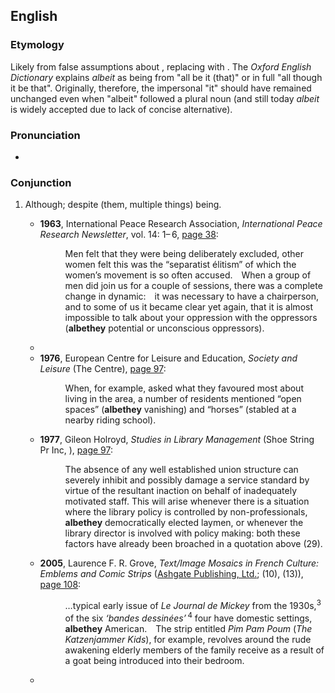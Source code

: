 ==English==

===Etymology===
Likely from false assumptions about {{m|en|albeit}}, replacing {{m|en|it}} with {{m|en|they}}. The ''Oxford English Dictionary'' explains ''albeit'' as being from "all be it (that)" or in full "all though it be that". Originally, therefore, the impersonal "it" should have remained unchanged even when "albeit" followed a plural noun (and still today ''albeit'' is widely accepted due to lack of concise alternative).

===Pronunciation===
* {{a|RP}} {{IPA|/ɔːlˈbiðeɪ/|lang=en}}

===Conjunction===
{{en-con}}

# {{lb|en|rare|nonstandard}} Although; despite (them, multiple things) being.
#* '''1963''', International Peace Research Association, ''International Peace Research Newsletter'', vol. 14: 1– 6, [http://www.google.co.uk/books?id=MnscAAAAIAAJ&q=albethey&dq=albethey&pgis=1 page 38]:
#*: Men felt that they were being deliberately excluded, other women felt this was the “separatist élitism” of which the women’s movement is so often accused. When a group of men did join us for a couple of sessions, there was a complete change in dynamic: it was necessary to have a chairperson, and to some of us it became clear yet again, that it is almost impossible to talk about your oppression with the oppressors ('''albethey''' potential or unconscious oppressors).
#* {{quote-text|year=1972|author=M. Abel of the East Asia Christian Conference|title=The Asian Meaning of Modernization: East Asia Christian Conference Studies|page=136|url=http://www.google.co.uk/books?id=bUEtAAAAIAAJ&q=albethey&dq=albethey&pgis=1|passage=But we would submit that it is going much too far to claim that all secularization arises from biblical influences — '''albethey''' indirect or incognito in many cases.}}
#* '''1976''', European Centre for Leisure and Education, ''Society and Leisure'' (The Centre), [http://www.google.co.uk/books?id=ORIKAAAAIAAJ&q=albethey&dq=albethey&pgis=1 page 97]:
#*: When, for example, asked what they favoured most about living in the area, a number of residents mentioned “open spaces” ('''albethey''' vanishing) and “horses” (stabled at a nearby riding school).
#* '''1977''', Gileon Holroyd, ''Studies in Library Management'' (Shoe String Pr Inc, {{ISBN|0208015477}}), [http://www.google.co.uk/books?id=Z6xAAAAAMAAJ&q=albethey&dq=albethey&pgis=1 page 97]:
#*: The absence of any well established union structure can severely inhibit and possibly damage a service standard by virtue of the resultant inaction on behalf of inadequately motivated staff. This will arise whenever there is a situation where the library policy is controlled by non-professionals, '''albethey''' democratically elected laymen, or whenever the library director is involved with policy making: both these factors have already been broached in a quotation above (29).
#* '''2005''', Laurence F. R. Grove, ''Text/Image Mosaics in French Culture: Emblems and Comic Strips'' ([http://www.ashgate.com/ Ashgate Publishing, Ltd.]; {{ISBN|0754634884}} (10), {{ISBN|978-0754634881}} (13)), [http://www.google.co.uk/books?id=zQWmlJPHyeoC&pg=PA108&dq=albethey&sig=APeWy6u_89gg0_EjoEqPvv647_4 page 108]:
#*: …typical early issue of ''Le Journal de Mickey'' from the 1930s,<sup>3</sup> of the six ''‘bandes dessinées’'' <sup>4</sup> four have domestic settings, '''albethey''' American. The strip entitled ''Pim Pam Poum'' (<i>The Katzenjammer Kids</i>), for example, revolves around the rude awakening elderly members of the family receive as a result of a goat being introduced into their bedroom.
#* {{seemoreCites|lang=en}}